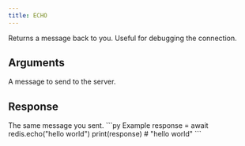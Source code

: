 ```yaml
---
title: ECHO
---
```


Returns a message back to you. Useful for debugging the connection.

## Arguments

<ParamField body="message" type="string" required>
  A message to send to the server.
</ParamField>

## Response

<ResponseField type="string" required>
  The same message you sent.
</ResponseField>

<RequestExample>
```py Example
response = await redis.echo("hello world")
print(response) # "hello world"
```
</RequestExample>
